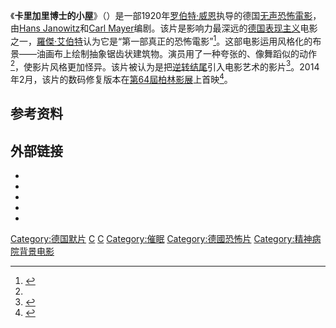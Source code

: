 {{Infobox film
| name           = The Cabinet of Dr.  Caligari
| image          = CABINETOFDRCALIGARI-poster.jpg
| writer         = [[Hans_Janowitz|Hans Janowitz]]<br>[[Carl_Mayer|Carl Mayer]] 
| starring       = [[Werner_Krauss|Werner Krauss]]<br>[[康拉德·维德|康拉德·维德]]<br>Friedrich Fehér<br>[[Lil_Dagover|Lil Dagover]]<br>[[Hans_Heinrich_von_Twardowski|Hans Twardowski]] 
| director       = [[罗伯特·威恩|罗伯特·威恩]] 
| producer       = [[Rudolf_Meinert|Rudolf Meinert]]<br>[[Erich_Pommer|Erich Pommer]] 
| music          = [[Giuseppe_Becce|Giuseppe Becce]]
| cinematography = Willy Hameister
| editing        = 
| distributor    = [[Decla-Bioscop|Decla-Bioscop]] （德国）<br>[[Samuel_Goldwyn|Goldwyn Distributing Company]] （美国）
| released       = {{Film date|1920|02|26|德国|df=yes}}
| runtime        = 71分钟
| country        = 魏玛共和国
| language       = [[默片|默片]]<br>[[德语|德语]]字幕
| budget         = DEM 20,000{{fact|date=May 2014}}
| gross          = 
}}

《'''卡里加里博士的小屋'''》（{{lang-de|'''Das Kabinett des Doktor Caligari'''}}）是一部1920年[[罗伯特·威恩|罗伯特·威恩]]执导的德国[[无声电影|无声]][[恐怖電影|恐怖電影]]，由[[Hans_Janowitz|Hans Janowitz]]和[[Carl_Mayer|Carl Mayer]]编剧。该片是影响力最深远的[[德国表现主义|德国表现主义]]电影之一，[[羅傑·艾伯特|羅傑·艾伯特]]认为它是“第一部真正的恐怖電影”<ref name=ebert>{{cite web|url=http://www.rogerebert.com/reviews/great-movie-the-cabinet-of-dr-caligari-1920|title=The Cabinet of Dr. Caligari|last=Ebert|first=Roger|authorlink=Roger Ebert|work=RogerEbert.com|date=2009-06-03|accessdate=2014-05-30|archive-date=2022-03-21|archive-url=https://web.archive.org/web/20220321101635/https://www.rogerebert.com/reviews/great-movie-the-cabinet-of-dr-caligari-1920|dead-url=no}}</ref>。这部电影运用风格化的布景——油画布上绘制抽象锯齿状建筑物。演员用了一种夸张的、像舞蹈似的动作<ref name=ebert/>，使影片风格更加怪异。该片被认为是把[[大逆轉|逆转结尾]]引入电影艺术的影片<ref>{{cite news|url=http://www.tribute.ca/news/index.php/photo-galleries/best-film-twist-endings/the-cabinet-of-dr-caligari/|title=The Cabinet of Dr. Caligari|work=[[Tribute_(magazine)|Tribute]]|accessdate=2014-05-30|archive-date=2021-03-12|archive-url=https://web.archive.org/web/20210312235559/https://www.tribute.ca/news/index.php/photo-galleries/best-film-twist-endings/the-cabinet-of-dr-caligari/|dead-url=no}}</ref>。2014年2月，该片的数码修复版本在[[第64屆柏林影展|第64屆柏林影展]]上首映<ref name="Berlin">{{cite web |url=http://www.berlinale.de/en/presse/pressemitteilungen/alle/Alle-Detail_20308.html |title=Berlinale Classics: Restoration of Das Cabinet des Dr. Caligari |accessdate=15 December 2013 |work=berlinale.de }}{{dead link|date=2018年5月 |bot=InternetArchiveBot |fix-attempted=yes }}</ref>。

== 参考资料 ==
{{Reflist|2}}

== 外部链接 ==
* {{douban}}
* {{IMDb title|id=0010323|title=The Cabinet of Dr. Caligari}}
* {{Rotten Tomatoes|1003361-cabinet_of_dr_caligari}}
* {{Internet Archive film|id=thecabinetofdrcaligari}}
* {{Amg movie|7783|The Cabinet of Dr. Caligari}}

{{DEFAULTSORT:Cabinet Of Dr. Caligari, The}}
[[Category:德国默片|Category:德国默片]]
[[Category:敘事者不可靠的作品|C]]
[[Category:德国表现主义电影|C]]
[[Category:催眠|Category:催眠]]
[[Category:德國恐怖片|Category:德國恐怖片]]
[[Category:精神病院背景电影|Category:精神病院背景电影]]